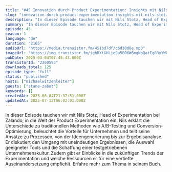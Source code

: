 ```yaml
---
title: "#45 Innovation durch Product Experimentation: Insights mit Nils Stotz von Zalando"
slug: "innovation-durch-product-experimentation-insights-mit-nils-stotz-von-zalando"
description: "In dieser Episode tauchen wir mit Nils Stotz, Head of Experimentation bei Zalando, in die Welt der Product Experimentation ein. Nils erklärt die Unterschiede zu traditionellen Methoden wie A/B-Testing und Conversion-Optimierung, beleuchtet die Vorteile für Unternehmen und teilt seine Ansätze zu Prozessen, von der Ideengenerierung bis zur Ergebnisanalyse. Er diskutiert den Umgang mit uneindeutigen Ergebnissen, die Auswahl geeigneter Tools und die Schaffung einer testgetriebenen Unternehmenskultur. Zudem gibt er Einblicke in die zukünftigen Trends der Experimentation und welche Ressourcen er für eine vertiefte Auseinandersetzung empfiehlt. Erfahre mehr zum Thema in seinem Buch."
summary: "In dieser Episode tauchen wir mit Nils Stotz, Head of Experimentation bei Zalando, in die Welt der Product Experimentation ein. Nils erklärt die Unterschiede zu traditionellen Methoden wie A/B-Testing und Conversion-Optimierung, beleuchtet die Vorteile für Unternehmen und teilt seine Ansätze zu Prozessen, von der Ideengenerierung bis zur Ergebnisanalyse. Er diskutiert den Umgang mit uneindeutigen Ergebnissen, die Auswahl geeigneter Tools und die Schaffung einer testgetriebenen Unternehmenskultur. Zudem gibt er Einblicke in die zukünftigen Trends der Experimentation und welche Ressourcen er für eine vertiefte Auseinandersetzung empfiehlt. Erfahre mehr zum Thema in seinem Buch."
episode: 45
season: 1
language: "de"
duration: "2165"
audioUrl: "https://media.transistor.fm/451bd7df/c6d30d8e.mp3"
imageUrl: "https://img.transistor.fm/ighRXtGHLje9u5BO6W6mgNpQatEg8RyYWXS9UzR2DHg/rs:fill:3000:3000:1/q:60/aHR0cHM6Ly9pbWct/dXBsb2FkLXByb2R1/Y3Rpb24udHJhbnNp/c3Rvci5mbS8yODc2/ZjgwYmQ0ZjEyOGIx/MjMzOGZhN2ZkNDk0/MTVhZC5qcGc.webp"
pubDate: 2025-03-04T07:45:43.000Z
transistorId: "2360593"
downloads_total: 125
episode_type: "full"
status: "published"
hosts: ["michaelwitzenleiter"]
guests: ["stane-zabot"]
keywords: []
createdAt: 2025-06-04T21:37:51.000Z
updatedAt: 2025-07-13T06:02:01.000Z
---
```


In dieser Episode tauchen wir mit Nils Stotz, Head of Experimentation bei Zalando, in die Welt der Product Experimentation ein. Nils erklärt die Unterschiede zu traditionellen Methoden wie A/B-Testing und Conversion-Optimierung, beleuchtet die Vorteile für Unternehmen und teilt seine Ansätze zu Prozessen, von der Ideengenerierung bis zur Ergebnisanalyse. Er diskutiert den Umgang mit uneindeutigen Ergebnissen, die Auswahl geeigneter Tools und die Schaffung einer testgetriebenen Unternehmenskultur. Zudem gibt er Einblicke in die zukünftigen Trends der Experimentation und welche Ressourcen er für eine vertiefte Auseinandersetzung empfiehlt. Erfahre mehr zum Thema in seinem Buch.
